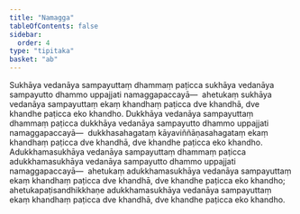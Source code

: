 ```yaml
---
title: "Namagga"
tableOfContents: false
sidebar:
  order: 4
type: "tipitaka"
basket: "ab"
---
```



<DynamicBreadcrumb />

<Division number="14">

<Paragraph number="1829">
Sukhāya vedanāya sampayuttaṃ dhammaṃ paṭicca sukhāya vedanāya sampayutto dhammo uppajjati namaggapaccayā—  ahetukaṃ sukhāya vedanāya sampayuttaṃ ekaṃ khandhaṃ paṭicca dve khandhā, dve khandhe paṭicca eko khandho.
</Paragraph>

<Paragraph number="1830">
Dukkhāya vedanāya sampayuttaṃ dhammaṃ paṭicca dukkhāya vedanāya sampayutto dhammo uppajjati namaggapaccayā—  dukkhasahagataṃ kāyaviññāṇasahagataṃ ekaṃ khandhaṃ paṭicca dve khandhā, dve khandhe paṭicca eko khandho.
</Paragraph>

<Paragraph number="1831">
Adukkhamasukhāya vedanāya sampayuttaṃ dhammaṃ paṭicca adukkhamasukhāya vedanāya sampayutto dhammo uppajjati namaggapaccayā—  ahetukaṃ adukkhamasukhāya vedanāya sampayuttaṃ ekaṃ khandhaṃ paṭicca dve khandhā, dve khandhe paṭicca eko khandho; ahetukapaṭisandhikkhaṇe adukkhamasukhāya vedanāya sampayuttaṃ ekaṃ khandhaṃ paṭicca dve khandhā, dve khandhe paṭicca eko khandho.
</Paragraph>
</Division>